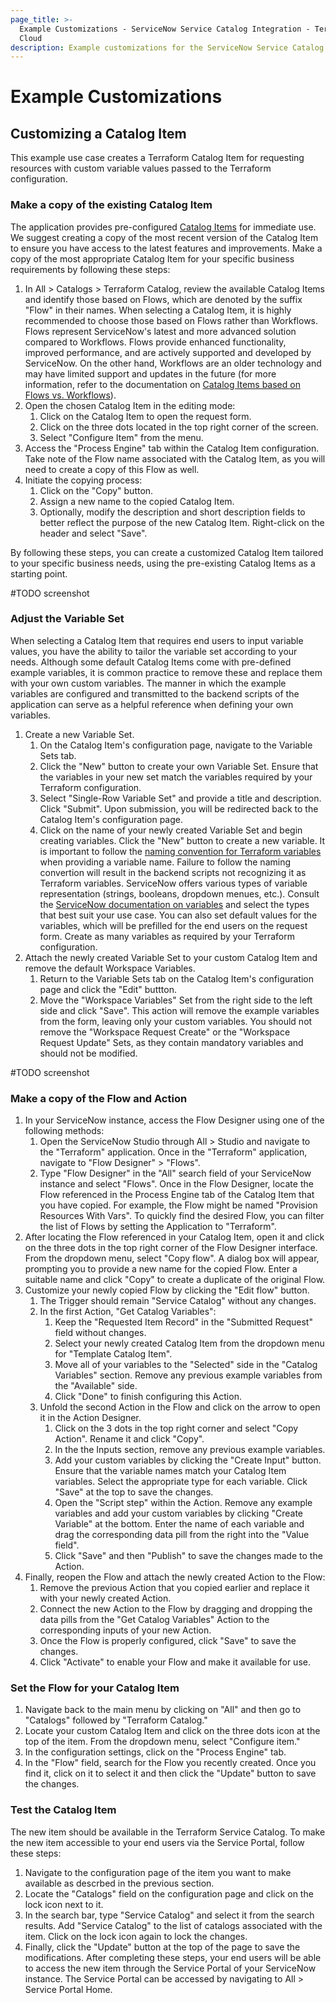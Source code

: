 ```yaml
---
page_title: >-
  Example Customizations - ServiceNow Service Catalog Integration - Terraform
  Cloud
description: Example customizations for the ServiceNow Service Catalog Integration.
---
```


# Example Customizations

## Customizing a Catalog Item

This example use case creates a Terraform Catalog Item for requesting resources
with custom variable values passed to the Terraform configuration.

### Make a copy of the existing Catalog Item

The application provides pre-configured [Catalog
Items](/terraform/cloud-docs/integrations/service-now/service-catalog-terraform/developer-reference#example-service-catalog-flows-and-actions)
for immediate use. We suggest creating a copy of the most recent version of the
Catalog Item to ensure you have access to the latest features and
improvements. Make a copy of the most appropriate Catalog Item for your specific
business requirements by following these steps:

1. In All > Catalogs > Terraform Catalog, review the available Catalog Items and
   identify those based on Flows, which are denoted by the suffix "Flow" in
   their names. When selecting a Catalog Item, it is highly recommended to
   choose those based on Flows rather than Workflows. Flows represent
   ServiceNow's latest and more advanced solution compared to Workflows. Flows
   provide enhanced functionality, improved performance, and are actively
   supported and developed by ServiceNow. On the other hand, Workflows are an
   older technology and may have limited support and updates in the future (for
   more information, refer to the documentation on [Catalog Items based on Flows
   vs.
   Workflows](/terraform/cloud-docs/integrations/service-now/service-catalog-terraform/developer-reference#example-service-catalog-flows-and-actions)).
1. Open the chosen Catalog Item in the editing mode: 
   1. Click on the Catalog Item to open the request form. 
   1. Click on the three dots located in the top right corner of the screen. 
   1. Select "Configure Item" from the menu.
1. Access the "Process Engine" tab within the Catalog Item configuration. Take
   note of the Flow name associated with the Catalog Item, as you will need to
   create a copy of this Flow as well.
1. Initiate the copying process: 
   1. Click on the "Copy" button. 
   1. Assign a new name to the copied Catalog Item. 
   1. Optionally, modify the description and short description fields to better
   reflect the purpose of the new Catalog Item. Right-click on the header and
   select "Save".

By following these steps, you can create a customized Catalog Item tailored to
your specific business needs, using the pre-existing Catalog Items as a starting
point.

#TODO screenshot

### Adjust the Variable Set

When selecting a Catalog Item that requires end users to input variable values,
you have the ability to tailor the variable set according to your needs.
Although some default Catalog Items come with pre-defined example variables, it
is common practice to remove these and replace them with your own custom
variables. The manner in which the example variables are configured and
transmitted to the backend scripts of the application can serve as a helpful
reference when defining your own variables.

1. Create a new Variable Set.
   1. On the Catalog Item's configuration page, navigate to the Variable Sets tab.
   1. Click the "New" button to create your own Variable Set. Ensure that the
   variables in your new set match the variables required by your Terraform
   configuration.
   1. Select "Single-Row Variable Set" and provide a title and description.
   Click "Submit". Upon submission, you will be redirected back to the Catalog
   Item's configuration page.
   1. Click on the name of your newly created Variable Set and begin creating
   variables. Click the "New" button to create a new variable. It is important
   to follow the [naming convention for Terraform
   variables](/terraform/cloud-docs/integrations/service-now/service-catalog-terraform/developer-reference#terraform-variables-and-servicenow-variable-sets)
   when providing a variable name. Failure to follow the naming convertion will
   result in the backend scripts not recognizing it as Terraform variables.
   ServiceNow offers various types of variable representation (strings,
   booleans, dropdown menues, etc.). Consult the [ServiceNow documentation on
   variables](https://docs.servicenow.com/csh?topicname=c_ServiceCatalogVariables.html&version=latest)
   and select the types that best suit your use case. You can also set default
   values for the variables, which will be prefilled for the end users on the
   request form. Create as many variables as required by your Terraform
   configuration.
2. Attach the newly created Variable Set to your custom Catalog Item and remove
the default Workspace Variables.
   1. Return to the Variable Sets tab on the Catalog Item's configuration page
   and click the "Edit" buttton. 
   1. Move the "Workspace Variables" Set from the right side to the left side and
   click "Save". This action will remove the example variables from the form,
   leaving only your custom variables. You should not remove the "Workspace
   Request Create" or the "Workspace Request Update" Sets, as they contain
   mandatory variables and should not be modified.

#TODO screenshot

### Make a copy of the Flow and Action

1. In your ServiceNow instance, access the Flow Designer using one of the following methods:
   1. Open the ServiceNow Studio through All > Studio and navigate to the "Terraform" application. Once in the "Terraform" application, navigate to "Flow Designer" > "Flows".
   1. Type "Flow Designer" in the "All" search field of your ServiceNow instance and select "Flows".
   Once in the Flow Designer, locate the Flow referenced in the Process Engine tab of the Catalog Item that you have copied. For example, the Flow might be named "Provision Resources With Vars". To quickly find the desired Flow, you can filter the list of Flows by setting the Application to "Terraform".
1. After locating the Flow referenced in your Catalog Item, open it and click on the three dots in the top right corner of the Flow Designer interface. From the dropdown menu, select "Copy flow". A dialog box will appear, prompting you to provide a new name for the copied Flow. Enter a suitable name and click "Copy" to create a duplicate of the original Flow.
1. Customize your newly copied Flow by clicking the "Edit flow" button.
   1. The Trigger should remain "Service Catalog" without any changes.
   1. In the first Action, "Get Catalog Variables":
      1. Keep the "Requested Item Record" in the "Submitted Request" field without changes.
      1. Select your newly created Catalog Item from the dropdown menu for "Template Catalog Item".
      1. Move all of your variables to the "Selected" side in the "Catalog Variables" section. Remove any previous example variables from the "Available" side.
      1. Click "Done" to finish configuring this Action.
   1. Unfold the second Action in the Flow and click on the arrow to open it in the Action Designer.
      1. Click on the 3 dots in the top right corner and select "Copy Action". Rename it and click "Copy".
      1. In the the Inputs section, remove any previous example variables.
      1. Add your custom variables by clicking the "Create Input" button. Ensure
         that the variable names match your Catalog Item variables. Select the
         appropriate type for each variable. Click "Save" at the top to save the
         changes.
      1. Open the "Script step" within the Action. Remove any example variables
         and add your custom variables by clicking "Create Variable" at the
         bottom. Enter the name of each variable and drag the corresponding data
         pill from the right into the "Value field".
      1. Click "Save" and then "Publish" to save the changes made to the Action.
1. Finally, reopen the Flow and attach the newly created Action to the Flow:
   1. Remove the previous Action that you copied earlier and replace it with your newly created Action.
   1. Connect the new Action to the Flow by dragging and dropping the data pills
      from the "Get Catalog Variables" Action to the corresponding inputs of
      your new Action.
   1. Once the Flow is properly configured, click "Save" to save the changes.
   1. Click "Activate" to enable your Flow and make it available for use.

### Set the Flow for your Catalog Item

1. Navigate back to the main menu by clicking on "All" and then go to "Catalogs"
   followed by "Terraform Catalog."
1. Locate your custom Catalog Item and click on the three dots icon at the top
   of the item. From the dropdown menu, select "Configure item."
1. In the configuration settings, click on the "Process Engine" tab.
1. In the "Flow" field, search for the Flow you recently created. Once you find
   it, click on it to select it and then click the "Update" button to save the
   changes.

### Test the Catalog Item

The new item should be available in the Terraform Service Catalog. To make the
new item accessible to your end users via the Service Portal, follow these
steps:
1. Navigate to the configuration page of the item you want to make available as
   descrbed in the previous section.
1. Locate the "Catalogs" field on the configuration page and click on the lock
   icon next to it.
1. In the search bar, type "Service Catalog" and select it from the search
   results. Add "Service Catalog" to the list of catalogs associated with the
   item. Click on the lock icon again to lock the changes.
1. Finally, click the "Update" button at the top of the page to save the
modifications. After completing these steps, your end users will be able to
access the new item through the Service Portal of your ServiceNow instance. The
Service Portal can be accessed by navigating to All > Service Portal Home.
